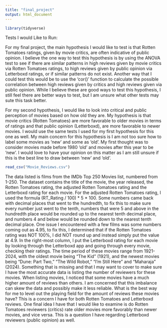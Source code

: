 ```yaml
---
title: "final_project"
output: html_document
---
```


```r
library(tidyverse)
```

Tests I would Like to Run:

For my final project, the main hypothesis I would like to test is that Rotten Tomatoes ratings, given by movie critics, are often indicative of public opinion. I believe the one way to test this hypothesis is by using the ANOVA test to see if there are similar patterns in high reviews given by movie critics via Rotten Tomatoes ratings, to high reviews given by public opinion via Letterboxd ratings, or if similar patterns do not exist. Another way that I could test this would be to use the 'cor()' function to calculate the possible correlation between high reviews given by critics and high reviews given via public opinion. While I believe these are good ways to test this hypothesis, I still feel there are better ways to test, but I am unsure what other tests may sute this task better. 

For my second hypothesis, I would like to look into critical and public perception of movies based on how old they are. My hypothesis is that movie critics (Rotten Tomatoes) are more favorable to older movies in terms of ratings and that public opinion (Letterboxd), are more favorable to newer movies. I would use the same tests I used for my first hypothesis for this one as well. My main concern for this hypothesis is I am not too sure how to label some movies as 'new' and some as 'old'. My first thought was to consider movies made before 1980 'old' and movies after this year to be 'new'. I would love to have your opinion on this matter as I am still unsure if this is the best line to draw between 'new' and 'old'.         

```r
read_csv("Movie_Reviews.csv")
```
The data listed is films from the IMDb Top 250 Movies list, numbered from 1-250. The dataset contains the title of the movie, the year released, the Rotten Tomatoes rating, the adjusted Rotten Tomatoes rating and the Letterboxd rating for each movie. For the adjusted Rotten Tomatoes rating, I used the formula (RT_Rating / 100) * 5 * 100. Some numbers came back with decimal places that went to the hundredth, to fix this to make sure every number just went to the tenth, numbers that were 5 and above in the hundredth place would be rounded up to the nearest tenth decimal place, and numbers 4 and below would be rounded down to the nearest tenth decimal place. One issue I encountered with a few films was some numbers coming out as 4.95, to fix this, I determined that if the Rotten Tomatoes rating was NOT 100%, I did NOT round up and instead simply put the value at 4.9. In the right-most column, I put the Letterboxd rating for each movie by looking through the Letterboxd app and going through every movie, checking their ratings. The time period of these movies range from 1921-2024, with the oldest movie being "The Kid" (1921), and the newest movies being "Dune: Part Two," "The Wild Robot," "I'm Still Here" and "Maharaja" (2024). Something that is missing and that I may want to cover to make sure I have the most accurate data is listing the number of reviewers for these movies. When listing movies, I noticed that some movies have a much higher amount of reviews than others. I am concerned that this imbalance can skew the data and possibly make it less reliable. What is the best way for me to level out the playing field for the amount of reviews these movies have? This is a concern I have for both Rotten Tomatoes and Letterboxd reviews. One final idea I have that I would like to examine is do Rotten Tomatoes reviewers (critics) rate older movies more favorably than newer movies, and vice versa. This is a question I have regarding Letterboxd reviewers (public opinion) as well.  
